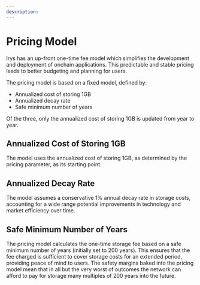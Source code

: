 ```yaml
---
description:
---
```



# Pricing Model

Irys has an up-front one-time fee model which simplifies the development and deployment of onchain applications. This predictable and stable pricing leads to better budgeting and planning for users.

The pricing model is based on a fixed model, defined by:

- Annualized cost of storing 1GB
- Annualized decay rate
- Safe minimum number of years

Of the three, only the annualized cost of storing 1GB is updated from year to year.

## Annualized Cost of Storing 1GB

The model uses the annualized cost of storing 1GB, as determined by the pricing parameter, as its starting point.

## Annualized Decay Rate

The model assumes a conservative 1% annual decay rate in storage costs, accounting for a wide range potential improvements in technology and market efficiency over time.

## Safe Minimum Number of Years

The pricing model calculates the one-time storage fee based on a safe minimum number of years (initially set to 200 years). This ensures that the fee charged is sufficient to cover storage costs for an extended period, providing peace of mind to users. The safety margins baked into the pricing model mean that in all but the very worst of outcomes the network can afford to pay for storage many multiples of 200 years into the future.
